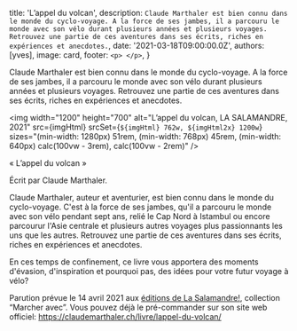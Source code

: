 
  title: 'L’appel du volcan',
  description: `Claude Marthaler est bien connu dans le monde du cyclo-voyage. A la force de ses jambes, il a parcouru le monde avec son vélo durant plusieurs années et plusieurs voyages. Retrouvez une partie de ces aventures dans ses écrits, riches en expériences et anecdotes.`,
  date: '2021-03-18T09:00:00.0Z',
  authors: [yves],
  image: card,
  footer: `
    <p>
    </p>
  `,
}

Claude Marthaler est bien connu dans le monde du cyclo-voyage. A la force de ses jambes, il a parcouru le monde avec son vélo durant plusieurs années et plusieurs voyages. Retrouvez une partie de ces aventures dans ses écrits, riches en expériences et anecdotes.

<!--more-->

<img
  width="1200"
  height="700"
  alt="L’appel du volcan, LA SALAMANDRE, 2021"
  src={imgHtml}
  srcSet={`${imgHtml} 762w, ${imgHtml2x} 1200w`}
  sizes="(min-width: 1280px) 51rem, (min-width: 768px) 45rem, (min-width: 640px) calc(100vw - 3rem), calc(100vw - 2rem)"
/>

« L’appel du volcan »

Écrit par Claude Marthaler.

Claude Marthaler, auteur et aventurier, est bien connu dans le monde du cyclo-voyage. C'est à la force de ses jambes, qu'il a parcouru le monde avec son vélo pendant sept ans, relié le Cap Nord à Istambul ou encore parcourur l'Asie centrale et plusieurs autres voyages plus passionnants les uns que les autres. Retrouvez une partie de ces aventures dans ses écrits, riches en expériences et anecdotes.

En ces temps de confinement, ce livre vous apportera des moments d'évasion, d'inspiration et pourquoi pas, des idées pour votre futur voyage à vélo?

Parution prévue le 14 avril 2021 aux [éditions de La Salamandre!](https://www.salamandre.org/article/nouveau-livre-vers-la-beaute-toujours/), collection “Marcher avec”. Vous pouvez déjà le pré-commander sur son site web officiel: https://claudemarthaler.ch/livre/lappel-du-volcan/
